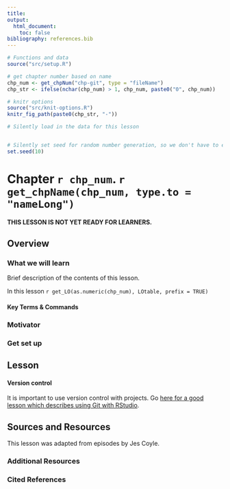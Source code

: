 ```yaml
---
title:  
output:
  html_document:
    toc: false
bibliography: references.bib
---
```



```r
# Functions and data
source("src/setup.R")

# get chapter number based on name
chp_num <- get_chpNum("chp-git", type = "fileName")
chp_str <- ifelse(nchar(chp_num) > 1, chp_num, paste0("0", chp_num))

# knitr options
source("src/knit-options.R")
knitr_fig_path(paste0(chp_str, "-"))

# Silently load in the data for this lesson


# Silently set seed for random number generation, so we don't have to explain it
set.seed(10)
```

# Chapter `r chp_num`. `r get_chpName(chp_num, type.to = "nameLong")` {.tabset}

**THIS LESSON IS NOT YET READY FOR LEARNERS.**

## Overview 

### What we will learn

Brief description of the contents of this lesson. 

In this lesson 
`r get_LO(as.numeric(chp_num), LOtable, prefix = TRUE)`

#### Key Terms & Commands


### Motivator




### Get set up




## Lesson



#### Version control

It is important to use version control with projects. Go [here for a good lesson which describes using Git with RStudio](https://swcarpentry.github.io/git-novice/14-supplemental-rstudio/).



## Sources and Resources

This lesson was adapted from    episodes    by Jes Coyle.

### Additional Resources


### Cited References